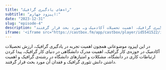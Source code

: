 ```yaml
---
title: "راه‌های یادگیری گرافیک"
subtitle: "اپیزود چهارم:"
date: "2023-12-31"
slug: "episode-4"
description: "در این اپیزود موضوعات مختلف در باب شروع به یادگیری گرافیک، اهمیت تحصیلات آکادمیک و… مورد بحث قرار گرفتند."
iframe: '<iframe src="https://castbox.fm/app/castbox/player/id5541522/id661281954?v=8.22.11&autoplay=0&hide_list=1" frameborder="0" width="100%" height="200"></iframe>'
---
```


در این اپیزود موضوعاتی همچون اهمیت تجربه در یادگیری گرافیک، 
ارزش تحصیلات آکادمیک در حوزه‌ی کار گرافیک،
اهمیت مدرک دانشگاهی در دنیای کار گرافیک،
پیدا کردن ارتباطات کاری در دانشگاه،
مشکلات و امتیازهای دانشگاه در رشته‌ی گرافیک و
اهمیت داشتن دانش تئوری گرافیک و فقدان آن
مورد بحث قرار گرفتند.